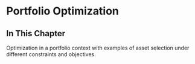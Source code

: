 # Portfolio Optimization

## In This Chapter

Optimization in a portfolio context with examples of asset selection under different constraints and objectives.
